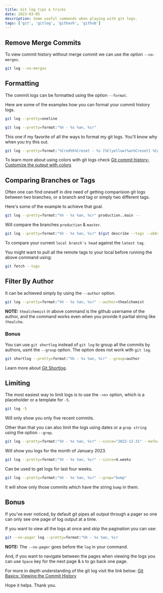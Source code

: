 ```yaml
---
title: Git log tips & tricks
date: 2023-03-05
description: Some useful commands when playing with git logs.
tags: ['git', 'gitlog', 'gitbash', 'github']
---
```


## Remove Merge Commits

To view commit history without merge commit we can use the option `--no-merges`.

```bash
git log --no-merges
```

## Formatting

The commit logs can be formatted using the option `--format`.

Here are some of the examples how you can format your commit history logs.

```bash
git log --pretty=oneline
```

```bash
git log --pretty=format:"%h - %s %an, %cr"
```

This one if my favorite of all the ways to format my git logs. You'll know why when you try this out.

```bash
git log --pretty=format:'%Cred%h%Creset - %s [%C(yellow)%an%Creset] %Cgreen(%cr)%Creset'
```

To learn more about using colors with git logs check [Git commit history- Customize the output with colors](https://dev.to/robertobutti/git-commit-history-customize-the-output-with-colors-lcc)

## Comparing Branches or Tags

Often one can find oneself in dire need of getting comparision git logs between two branches, or a branch and tag or simply two different tags.

Here's some of the example to achieve that goal.

```bash
git log --pretty=format:"%h - %s %an, %cr" production..main --
```

Will compare the branches `production` & `master`.

```bash
git log --pretty=format:"%h - %s %an, %cr" $(git describe --tags --abbrev=0)..HEAD --
```

To compare your current `local branch's head` against the `latest tag`.

You might want to pull all the remote tags to your local before running the above command using:

```bash
git fetch --tags
```

## Filter By Author

It can be achieved simply by using the `--author` option.

```bash
git log --pretty=format:"%h - %s %an, %cr" --author=thealchemist
```

**NOTE:** `thealchemist` in above command is the github username of the author, and the command works even when you provide it partial string like `thealche`.

### Bonus

You can use `git shortlog` instead of `git log` to group all the commits by authors, usint the `--group` option. The option does not work with `git log`.

```bash
git shortlog --pretty=format:"%h - %s %an, %cr" --group=author
```

Learn more about [Git Shortlog](https://git-scm.com/docs/git-shortlog).

## Limiting

The most easiest way to limit logs is to use the `-<n>` option, which is a placeholder or a template for `-5`.

```bash
git log -5
```

Will only show you only five recent commits.

Other than that you can also limit the logs using dates or a `grep string` using the option `--grep`.

```bash
git log --pretty=format:"%h - %s %an, %cr" --since="2022-12-31" --before="2023-01-31"
```

Will show you logs for the month of January 2023.

```bash
git log --pretty=format:"%h - %s %an, %cr" --since=4.weeks
```

Can be used to get logs for last four weeks.

```bash
git log --pretty=format:"%h - %s %an, %cr" --grep="bump"
```

It will show only those commits which have the string `bump` in them.

## Bonus

If you've ever noticed, by default git pipes all output through a pager so one can only see one page of log output at a time.

If you want to view all the logs at once and skip the pagination you can use:

```bash
git --no-pager log --pretty=format:"%h - %s %an, %cr
```

**NOTE:** The `--no-pager` goes before the `log` in your command.

And, if you want to navigate between the pages when viewing the logs you can use `Space` key for the next page & `b` to go back one page.

For more in depth understanding of the git log visit the link below:
[Git Basics: Viewing the Commit History](https://git-scm.com/book/en/v2/Git-Basics-Viewing-the-Commit-History)

Hope it helps. Thank you.

